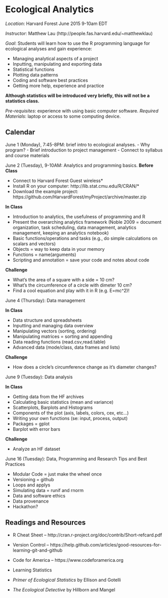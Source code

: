 Ecological Analytics
====================

*Location*: Harvard Forest June 2015 9-10am EDT

*Instructor*: Matthew Lau (http://people.fas.harvard.edu/~matthewklau)

*Goal*: Students will learn how to use the R programming language for
 ecological analyses and gain experience:

- Managing analytical aspects of a project
- Inputting, manipulating and exporting data
- Statistical functions
- Plotting data patterns
- Coding and software best practices
- Getting more help, experience and practice

**Although statistics will be introduced very
briefly, this will not be a statistics class.**

*Pre-requisites*: experience with using basic computer software.
*Required Materials*: laptop or access to some computing device.


Calendar
--------

June 1 (Monday), 7:45-8PM: brief intro to ecological analyses.
- Why program? 
- Brief introduction to project management
- Connect to syllabus and course materials

June 2 (Tuesday), 9-10AM: Analytics and programming basics.
**Before Class**

- Connect to Harvard Forest Guest wireless*
- Install R on your computer: http://lib.stat.cmu.edu/R/CRAN/*
- Download the example project: https://github.com/HarvardForest/myProject/archive/master.zip

**In Class**

- Introduction to analytics, the usefulness of programming and R
- Present the overarching analytics framework (Noble 2009 = document
  organization, task scheduling, data management, analytics
  management, keeping an analytics notebook)
- Basic functions/operations and tasks (e.g., do simple calculations
on scalars and vectors)
- Objects = way to keep data in your memory
- Functions = name(arguments)
- Scripting and annotation = save your code and notes about code

**Challenge**

- What's the area of a square with a side = 10 cm?
- What's the circumference of a circle with dimeter 10 cm?
- Find a cool equation and play with it in R (e.g. E=mc^2)!

June 4 (Thursday): Data management

**In Class**

- Data structure and spreadsheets
- Inputting and managing data overview
- Manipulating vectors (sorting, ordering)
- Manipulating matrices = sorting and appending
- Data reading functions (read.csv,read.table)
- Advanced data (mode/class, data frames and lists)

**Challenge**

- How does a circle's circumference change as it's diameter changes?

June 9 (Tuesday): Data analysis

**In Class**

- Getting data from the HF archives
- Calculating basic statistics (mean and variance)
- Scatterplots, Barplots and Histograms
- Components of the plot (axis, labels, colors, cex, etc...)
- Writing your own functions (se: input, process, output)
- Packages = gplot
- Barplot with error bars

**Challenge**

- Analyze an HF dataset

June 16 (Tuesday): Data, Programming and Research Tips and Best Practices 

- Modular Code = just make the wheel once
- Versioning = github
- Loops and applys
- Simulating data = runif and rnorm
- Data and software ethics
- Data provenance
- Hackathon?

Readings and Resources
----------------------
- R Cheat Sheet
-- http://cran.r-project.org/doc/contrib/Short-refcard.pdf
- Version Control
-- https://help.github.com/articles/good-resources-for-learning-git-and-github
- Code for America
-- https://www.codeforamerica.org

- Learning Statistics

- *Primer of Ecological Statistics* by Ellison and Gotelli
- *The Ecological Detective* by Hillborn and Mangel

